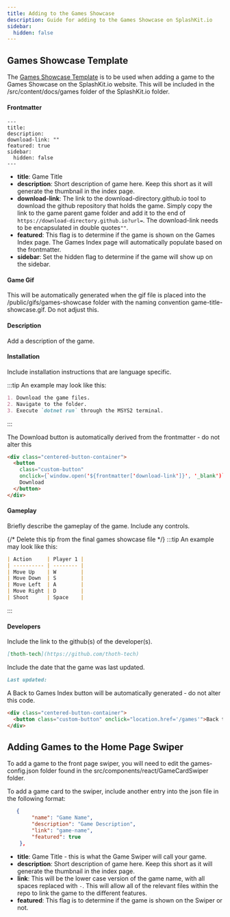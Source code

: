 ```yaml
---
title: Adding to the Games Showcase
description: Guide for adding to the Games Showcase on SplashKit.io
sidebar:
  hidden: false
---
```


## Games Showcase Template

The
[Games Showcase Template](https://github.com/thoth-tech/ThothTech-Documentation-Website/tree/main/src/content/docs/products/splashkit/SplashKit%20Website)
is to be used when adding a game to the Games Showcase on the SplashKit.io website. This will be
included in the /src/content/docs/games folder of the SplashKit.io folder.

#### Frontmatter

```frontmatter
---
title:
description:
download-link: ""
featured: true
sidebar:
  hidden: false
---
```

- **title**: Game Title
- **description**: Short description of game here. Keep this short as it will generate the thumbnail
  in the index page.
- **download-link**: The link to the download-directory.github.io tool to download the github
  repository that holds the game. Simply copy the link to the game parent game folder and add it to
  the end of `https://download-directory.github.io?url=`. The download-link needs to be encapsulated
  in double quotes`""`.
- **featured**: This flag is to determine if the game is shown on the Games Index page. The Games
  Index page will automatically populate based on the frontmatter.
- **sidebar**: Set the hidden flag to determine if the game will show up on the sidebar.

#### Game Gif

This will be automatically generated when the gif file is placed into the
/public/gifs/games-showcase folder with the naming convention game-title-showcase.gif. Do not adjust
this.

#### Description

Add a description of the game.

#### Installation

Include installation instructions that are language specific.

:::tip An example may look like this:

```markdown
1. Download the game files.
2. Navigate to the folder.
3. Execute `dotnet run` through the MSYS2 terminal.
```

:::

The Download button is automatically derived from the frontmatter - do not alter this

```html
<div class="centered-button-container">
  <button
    class="custom-button"
    onclick={`window.open('${frontmatter['download-link']}', '_blank')`}>
    Download
  </button>
</div>
```

#### Gameplay

Briefly describe the gameplay of the game. Include any controls.

{/* Delete this tip from the final games showcase file */} :::tip An example may look like this:

```markdown
| Action     | Player 1 |
| ---------- | -------- |
| Move Up    | W        |
| Move Down  | S        |
| Move Left  | A        |
| Move Right | D        |
| Shoot      | Space    |
```

:::

#### Developers

Include the link to the github(s) of the developer(s).

```markdown
[thoth-tech](https://github.com/thoth-tech)
```

Include the date that the game was last updated.

```markdown
Last updated:
```

A Back to Games Index button will be automatically generated - do not alter this code.

```html
<div class="centered-button-container">
  <button class="custom-button" onclick="location.href='/games'">Back to Games Index</button>
</div>
```

## Adding Games to the Home Page Swiper

To add a game to the front page swiper, you will need to edit the games-config.json folder found in
the src/components/react/GameCardSwiper folder.

To add a game card to the swiper, include another entry into the json file in the following format:

```json
   {
        "name": "Game Name",
        "description": "Game Description",
        "link": "game-name",
        "featured": true
    },
```

- **title**: Game Title - this is what the Game Swiper will call your game.
- **description**: Short description of game here. Keep this short as it will generate the thumbnail
  in the index page.
- **link**: This will be the lower case version of the game name, with all spaces replaced with `-`.
  This will allow all of the relevant files within the repo to link the game to the different
  features.
- **featured**: This flag is to determine if the game is shown on the Swiper or not.
